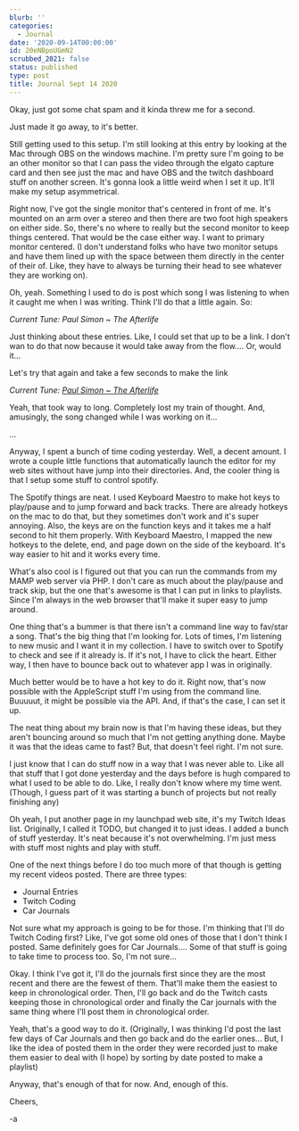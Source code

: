 ```yaml
---
blurb: ''
categories:
  - Journal
date: '2020-09-14T00:00:00'
id: 20eNBpoUGmN2
scrubbed_2021: false
status: published
type: post
title: Journal Sept 14 2020
---
```


Okay, just got some chat spam and it kinda threw me for a second. 

Just made it go away, to it's better. 

Still getting used to this setup. I'm still looking at this entry by looking at the Mac through OBS on the windows machine. I'm pretty sure I'm going to be an other monitor so that I can pass the video through the elgato capture card and then see just the mac and have OBS and the twitch dashboard stuff on another screen. It's gonna look a little weird when I set it up. It'll make my setup asymmetrical. 

Right now, I've got the single monitor that's centered in front of me. It's mounted on an arm over a stereo and then there are two foot high speakers on either side. So, there's no where to really but the second monitor to keep things centered. That would be the case either way. I want to primary monitor centered. (I don't understand folks who have two monitor setups and have them lined up with the space between them directly in the center of their of. Like, they have to always be turning their head to see whatever they are working on).

Oh, yeah. Something I used to do is post which song I was listening to when it caught me when I was writing. Think I'll do that a little again. So:

*Current Tune: Paul Simon ~ The Afterlife*

Just thinking about these entries. Like, I could set that up to be a link. I don't wan to do that now because it would take away from the flow.... Or, would it...


Let's try that again and take a few seconds to make the link


*Current Tune: [Paul Simon ~ The Afterlife](https://www.youtube.com/watch?v=TB7D7rWEIRk)*

Yeah, that took way to long. Completely lost my train of thought. And, amusingly, the song changed while I was working on it... 

...

Anyway, I spent a bunch of time coding yesterday. Well, a decent amount. I wrote a couple little functions that automatically launch the editor for my web sites without have jump into their directories. And, the cooler thing is that I setup some stuff to control spotify. 

The Spotify things are neat. I used Keyboard Maestro to make hot keys to play/pause and to jump forward and back tracks. There are already hotkeys on the mac to do that, but they sometimes don't work and it's super annoying. Also, the keys are on the function keys and it takes me a half second to hit them properly. With Keyboard Maestro, I mapped the new hotkeys to the delete, end, and page down on the side of the keyboard. It's way easier to hit and it works every time. 

What's also cool is I figured out that you can run the commands from my MAMP web server via PHP. I don't care as much about the play/pause and track skip, but the one that's awesome is that I can put in links to playlists. Since I'm always in the web browser that'll make it super easy to jump around. 

One thing that's a bummer is that there isn't a command line way to fav/star a song. That's the big thing that I'm looking for. Lots of times, I'm listening to new music and I want it in my collection. I have to switch over to Spotify to check and see if it already is. If it's not, I have to click the heart. Either way, I then have to bounce back out to whatever app I was in originally. 

Much better would be to have a hot key to do it. Right now, that's now possible with the AppleScript stuff I'm using from the command line. Buuuuut, it might be possible via the API. And, if that's the case, I can set it up. 

The neat thing about my brain now is that I'm having these ideas, but they aren't  bouncing around so much that I'm not getting anything done. Maybe it was that the ideas came to fast? But, that doesn't feel right. I'm not sure. 

I just know that I can do stuff now in a way that I was never able to. Like all that stuff that I got done yesterday and the days before is hugh compared to what I used to be able to do. Like, I really don't know where my time went. (Though, I guess part of it was starting a bunch of projects but not really finishing any)

Oh yeah, I put another page in my launchpad web site, it's my Twitch Ideas list. Originally, I called it TODO, but changed it to just ideas. I added a bunch of stuff yesterday. It's neat because it's not overwhelming. I'm just mess with stuff most nights and play with stuff. 

One of the next things before I do too much more of that though is getting my recent videos posted. There are three types:

- Journal Entries
- Twitch Coding 
- Car Journals

Not sure what my approach is going to be for those. I'm thinking that I'll do Twitch Coding first? Like, I've got some old ones of those that I don't think I posted. Same definitely goes for Car Journals.... Some of that stuff is going to take time to process too. So, I'm not sure...

Okay. I think I've got it, I'll do the journals first since they are the most recent and there are the fewest of them. That'll make them the easiest to keep in chronological order. Then, I'll go back and do the Twitch casts keeping those in chronological order and finally the Car journals with the same thing where I'll post them in chronological order. 

Yeah, that's a good way to do it. (Originally, I was thinking I'd post the last few days of Car Journals and then go back and do the earlier ones... But, I like the idea of posted them in the order they were recorded just to make them easier to deal with (I hope) by sorting by date posted to make a playlist)

Anyway, that's enough of that for now. And, enough of this. 

Cheers,

-a
